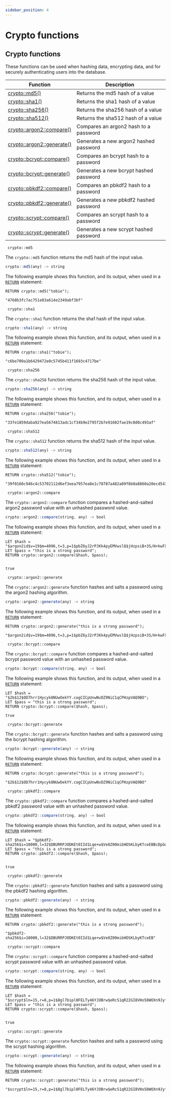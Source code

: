 ```yaml
---
sidebar_position: 4
---
```


# Crypto functions

## Crypto functions

These functions can be used when hashing data, encrypting data, and for securely authenticating users into the database.

<table>
<thead>
  <tr>
    <th>Function</th>
    <th>Description</th>
  </tr>
</thead>
<tbody>
  <tr>
    <td><a href="/docs/SurrealQL/functions/crypto#md5">crypto::md5()</a></td>
    <td>Returns the md5 hash of a value</td>
  </tr>
  <tr>
    <td><a href="/docs/SurrealQL/functions/crypto#sha1">crypto::sha1()</a></td>
    <td>Returns the sha1 hash of a value</td>
  </tr>
  <tr>
    <td><a href="/docs/SurrealQL/functions/crypto#sha256">crypto::sha256()</a></td>
    <td>Returns the sha256 hash of a value</td>
  </tr>
  <tr>
    <td><a href="/docs/SurrealQL/functions/crypto#sha512">crypto::sha512()</a></td>
    <td>Returns the sha512 hash of a value</td>
  </tr>
  <tr>
    <td><a href="/docs/SurrealQL/functions/crypto#argon2-compare">crypto::argon2::compare()</a></td>
    <td>Compares an argon2 hash to a password</td>
  </tr>
  <tr>
    <td><a href="/docs/SurrealQL/functions/crypto#argon2-generate">crypto::argon2::generate()</a></td>
    <td>Generates a new argon2 hashed password</td>
  </tr>
  <tr>
    <td><a href="/docs/SurrealQL/functions/crypto#bcrypt-compare">crypto::bcrypt::compare()</a></td>
    <td>Compares an bcrypt hash to a password</td>
  </tr>
  <tr>
    <td><a href="/docs/SurrealQL/functions/crypto#bcrypt-generate">crypto::bcrypt::generate()</a></td>
    <td>Generates a new bcrypt hashed password</td>
  </tr>
  <tr>
    <td><a href="/docs/SurrealQL/functions/crypto#pbkdf2-compare">crypto::pbkdf2::compare()</a></td>
    <td>Compares an pbkdf2 hash to a password</td>
  </tr>
  <tr>
    <td><a href="/docs/SurrealQL/functions/crypto#pbkdf2-generate">crypto::pbkdf2::generate()</a></td>
    <td>Generates a new pbkdf2 hashed password</td>
  </tr>
  <tr>
    <td><a href="/docs/SurrealQL/functions/crypto#scrypt-compare">crypto::scrypt::compare()</a></td>
    <td>Compares an scrypt hash to a password</td>
  </tr>
  <tr>
    <td><a href="/docs/SurrealQL/functions/crypto#scrypt-generate">crypto::scrypt::generate()</a></td>
    <td>Generates a new scrypt hashed password</td>
  </tr>
</tbody>
</table>

<div className='layout-group'>
<div className='heading'>
    <div id="md5" className='code'>
    <code> crypto::md5 </code>
    </div>
</div>

The `crypto::md5` function returns the md5 hash of the input value.

```js title="API DEFINITION"
crypto::md5(any) -> string
```
The following example shows this function, and its output, when used in a [`RETURN`](/docs/SurrealQL/statements/return) statement:

```surql
RETURN crypto::md5("tobie");

"4768b3fc7ac751e03a614e2349abf3bf"
```
</div>

<div className='layout-group'>
<div className='heading'>
    <div id="sha1" className='code'>
    <code> crypto::sha1</code>
    </div>
</div>

The `crypto::sha1` function returns the sha1 hash of the input value.

```js title="API DEFINITION"
crypto::sha1(any) -> string
```
The following example shows this function, and its output, when used in a [`RETURN`](/docs/SurrealQL/statements/return) statement:

```surql
RETURN crypto::sha1("tobie");

"c6be709a1b6429472e0c5745b411f1693c4717be"
```
</div>

<div className='layout-group'>
<div className='heading'>
    <div id="sha256" className='code'>
    <code> crypto::sha256 </code>
    </div>
</div>

The `crypto::sha256` function returns the sha256 hash of the input value.

```js title="API DEFINITION"
crypto::sha256(any) -> string
```
The following example shows this function, and its output, when used in a [`RETURN`](/docs/SurrealQL/statements/return) statement:

```surql
RETURN crypto::sha256("tobie");

"33fe1859daba927ea5674813adc1cf34b9e2795f2b7e91602fae19c0d0c493af"
```
</div>

<div className='layout-group'>
<div className='heading'>
    <div id="sha512" className='code'>
    <code> crypto::sha512 </code>
    </div>
</div>

The `crypto::sha512` function returns the sha512 hash of the input value.

```js title="API DEFINITION"
crypto::sha512(any) -> string
```
The following example shows this function, and its output, when used in a [`RETURN`](/docs/SurrealQL/statements/return) statement:

```surql
RETURN crypto::sha512("tobie");

"39f0160c946c4c53702112d6ef3eea7957ea8e1c78787a482a89f8b0a8860a20ecd543432e4a187d9fdcd1c415cf61008e51a7e8bf2f22ac77e458789c9cdccc"
```
</div>

<div className='layout-group'>
<div className='heading'>
    <div id="argon2-compare" className='code'>
    <code> crypto::argon2::compare </code>
    </div>
</div>

The `crypto::argon2::compare` function compares a hashed-and-salted argon2 password value with an unhashed password value.

```js title="API DEFINITION"
crypto::argon2::compare(string, any) -> bool
```
The following example shows this function, and its output, when used in a [`RETURN`](/docs/SurrealQL/statements/return) statement:

```surql
LET $hash = "$argon2id$v=19$m=4096,t=3,p=1$pbZ6yJ2rPJKk4pyEMVwslQ$jHzpsiB+3S/H+kwFXEcr10vmOiDkBkydVCSMfRxV7CA";
LET $pass = "this is a strong password";
RETURN crypto::argon2::compare($hash, $pass);


true
```
</div>

<div className='layout-group'>
<div className='heading'>
    <div id="argon2-generate" className='code'>
    <code> crypto::argon2::generate </code>
    </div>
</div>

The `crypto::argon2::generate` function hashes and salts a password using the argon2 hashing algorithm.

```js title="API DEFINITION"
crypto::argon2::generate(any) -> string
```
The following example shows this function, and its output, when used in a [`RETURN`](/docs/SurrealQL/statements/return) statement:

```surql
RETURN crypto::argon2::generate("this is a strong password");

"$argon2id$v=19$m=4096,t=3,p=1$pbZ6yJ2rPJKk4pyEMVwslQ$jHzpsiB+3S/H+kwFXEcr10vmOiDkBkydVCSMfRxV7CA"
```
</div>

<div className='layout-group'>
<div className='heading'>
    <div id="bcrypt-compare" className='code'>
    <code> crypto::bcrypt::compare </code>
    </div>
</div>

The `crypto::bcrypt::compare` function compares a hashed-and-salted bcrypt password value with an unhashed password value.

```js title="API DEFINITION"
crypto::bcrypt::compare(string, any) -> bool
```
The following example shows this function, and its output, when used in a [`RETURN`](/docs/SurrealQL/statements/return) statement:

```surql
LET $hash = "$2b$12$OD7hrr1Hycyk8NUwOekYY.cogCICpUnwNvDZ9NiC1qCPHzpVAQ9BO";
LET $pass = "this is a strong password";
RETURN crypto::bcrypt::compare($hash, $pass);

true
```
</div>

<div className='layout-group'>
<div className='heading'>
    <div id="bcrypt-generate" className='code'>
    <code> crypto::bcrypt::generate </code>
    </div>
</div>

The `crypto::bcrypt::generate` function hashes and salts a password using the bcrypt hashing algorithm.

```js title="API DEFINITION"
crypto::bcrypt::generate(any) -> string
```
The following example shows this function, and its output, when used in a [`RETURN`](/docs/SurrealQL/statements/return) statement:

```surql
RETURN crypto::bcrypt::generate("this is a strong password");

"$2b$12$OD7hrr1Hycyk8NUwOekYY.cogCICpUnwNvDZ9NiC1qCPHzpVAQ9BO"
```
</div>

<div className='layout-group'>
<div className='heading'>
    <div id="pbkdf2-compare" className='code'>
    <code> crypto::pbkdf2::compare </code>
    </div>
</div>

The `crypto::pbkdf2::compare` function compares a hashed-and-salted pbkdf2 password value with an unhashed password value.

```js title="API DEFINITION"
crypto::pbkdf2::compare(string, any) -> bool
```
The following example shows this function, and its output, when used in a [`RETURN`](/docs/SurrealQL/statements/return) statement:

```surql
LET $hash = "$pbkdf2-sha256$i=10000,l=32$DBURRPJODKEt0IId1Lqe+w$Ve8Z00mibHDSKLbyKTceEBBcDpGoK0AEUl7QzDTIec4";
LET $pass = "this is a strong password";
RETURN crypto::pbkdf2::compare($hash, $pass);


true
```
</div>

<div className='layout-group'>
<div className='heading'>
    <div id="pbkdf2-generate" className='code'>
    <code> crypto::pbkdf2::generate </code>
    </div>
</div>

The `crypto::pbkdf2::generate` function hashes and salts a password using the pbkdf2 hashing algorithm.

```js title="API DEFINITION"
crypto::pbkdf2::generate(any) -> string
```
The following example shows this function, and its output, when used in a [`RETURN`](/docs/SurrealQL/statements/return) statement:

```surql
RETURN crypto::pbkdf2::generate("this is a strong password");

"$pbkdf2-sha256$i=10000,l=32$DBURRPJODKEt0IId1Lqe+w$Ve8Z00mibHDSKLbyKTceEB"
```
</div>

<div className='layout-group'>
<div className='heading'>
    <div id="scrypt-compare" className='code'>
    <code> crypto::scrypt::compare </code>
    </div>
</div>

The `crypto::scrypt::compare` function compares a hashed-and-salted scrypt password value with an unhashed password value.

```js title="API DEFINITION"
crypto::scrypt::compare(string, any) -> bool
```
The following example shows this function, and its output, when used in a [`RETURN`](/docs/SurrealQL/statements/return) statement:

```surql
LET $hash = "$scrypt$ln=15,r=8,p=1$8gl7bipl0FELTy46YJOBrw$eRcS1qR22GI8VHo58WOXn9JyfDivGo5yTJFvpDyivuw";
LET $pass = "this is a strong password";
RETURN crypto::scrypt::compare($hash, $pass);


true
```
</div>

<div className='layout-group'>
<div className='heading'>
    <div id="scrypt-generate" className='code'>
    <code> crypto::scrypt::generate </code>
    </div>
</div>

The `crypto::scrypt::generate` function hashes and salts a password using the scrypt hashing algorithm.

```js title="API DEFINITION"
crypto::scrypt::generate(any) -> string
```
The following example shows this function, and its output, when used in a [`RETURN`](/docs/SurrealQL/statements/return) statement:

```surql
RETURN crypto::scrypt::generate("this is a strong password");

"$scrypt$ln=15,r=8,p=1$8gl7bipl0FELTy46YJOBrw$eRcS1qR22GI8VHo58WOXn9JyfDivGo5yTJFvpDyivuw"
```
</div>